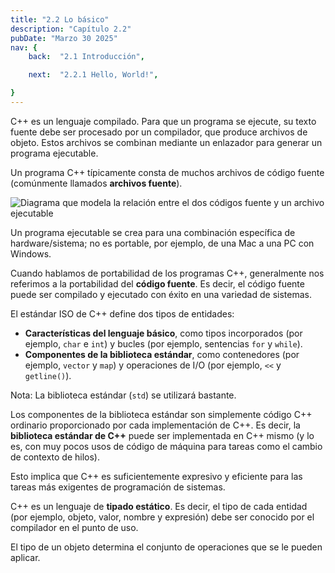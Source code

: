 ```yaml
---
title: "2.2 Lo básico"
description: "Capítulo 2.2"
pubDate: "Marzo 30 2025"
nav: {
    back:  "2.1 Introducción",

    next:  "2.2.1 Hello, World!",

}
---
```


C++ es un lenguaje compilado. Para que un programa se ejecute, su texto fuente debe ser procesado por un compilador, que produce archivos de objeto. Estos archivos se combinan mediante un enlazador para generar un programa ejecutable. 

Un programa C++ típicamente consta de muchos archivos de código fuente (comúnmente llamados **archivos fuente**).

<img src="/img/libros/cpp-bs/1.png" alt="Diagrama que modela la relación entre el dos códigos fuente y un archivo ejecutable"/>

Un programa ejecutable se crea para una combinación específica de hardware/sistema; no es portable, por ejemplo, de una Mac a una PC con Windows.

Cuando hablamos de portabilidad de los programas C++, generalmente nos referimos a la portabilidad del **código fuente**. Es decir, el código fuente puede ser compilado y ejecutado con éxito en una variedad de sistemas.

El estándar ISO de C++ define dos tipos de entidades:
- **Características del lenguaje básico**, como tipos incorporados (por ejemplo, `char` e `int`) y bucles (por ejemplo, sentencias `for` y `while`).
- **Componentes de la biblioteca estándar**, como contenedores (por ejemplo, `vector` y `map`) y operaciones de I/O (por ejemplo, `<<` y `getline()`).

Nota: La biblioteca estándar (`std`) se utilizará bastante. 

Los componentes de la biblioteca estándar son simplemente código C++ ordinario proporcionado por cada implementación de C++. Es decir, la **biblioteca estándar de C++** puede ser implementada en C++ mismo (y lo es, con muy pocos usos de código de máquina para tareas como el cambio de contexto de hilos).

Esto implica que C++ es suficientemente expresivo y eficiente para las tareas más exigentes de programación de sistemas.

C++ es un lenguaje de **tipado estático**. Es decir, el tipo de cada entidad (por ejemplo, objeto, valor, nombre y expresión) debe ser conocido por el compilador en el punto de uso.

El tipo de un objeto determina el conjunto de operaciones que se le pueden aplicar.
